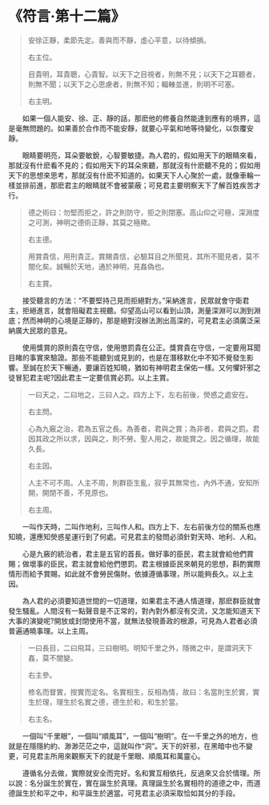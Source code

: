 # 《符言·第十二篇》

> 安徐正靜，柔節先定。善與而不靜，虛心平意，以待傾損。
>
> 右主位。
>
> 目貴明，耳貴聰，心貴智。以天下之目視者，則無不見；以天下之耳聽者，則無不聞；以天下之心思慮者，則無不知；輻輳並進，則明不可塞。
>
> 右主明。

&emsp;&emsp;如果一個人能安、徐、正、靜的話，那麽他的修養自然能達到應有的境界，這是毫無問題的。如果善於合作而不能安靜，就要心平氣和地等待變化，以恢覆安靜。

&emsp;&emsp;眼睛要明亮，耳朵要敏銳，心智要敏捷。為人君的，假如用天下的眼睛來看，那就沒有什麽看不見的；假如用天下的耳朵來聽，那就沒有什麽聽不見的；假如用天下的思想來思考，那就沒有什麽不知道的。如果天下人心聚於一處，就像車輪一樣並排前進，那麽君主的眼睛就不會被蒙蔽；可見君主要明察天下了解百姓疾苦才行。

> 德之術曰：勿堅而拒之，許之則防守，拒之則閉塞。高山仰之可極，深淵度之可測，神明之德術正靜，其莫之極歟。
>
> 右主德。
>
> 用賞貴信，用刑貴正。賞賜貴信，必驗耳目之所聞見，其所不聞見者，莫不闇化矣。誠暢於天地，通於神明，見姦偽也。
>
> 右主賞。

&emsp;&emsp;接受聽言的方法：“不要堅持己見而拒絕對方。”采納進言，民眾就會守衛君主，拒絕進言，就會阻礙君主視聽。仰望高山可以看到山頂，測量深淵可以測到淵底；然而神明的心境是正靜的，那是絕對沒辦法測出高深的，可見君主必須廣泛采納廣大民眾的意見。

&emsp;&emsp;使用獎賞的原則貴在守信，使用懲罰貴在公正。獎賞貴在守信，一定要用耳聞目睹的事實來驗證。那些不能聽到或見到的，也是在潛移默化中不知不覺發生影響。至誠在於天下暢通，要讓百姓知曉，猶如有神明君主保佑一樣。又何懼奸邪之徒冒犯君主呢?因此君主一定要信賞必罰。以上主賞。

> 一曰天之，二曰地之，三曰人之。四方上下，左右前後，熒惑之處安在。
>
> 右主問。
>
> 心為九竅之治，君為五官之長。為善者，君與之賞；為非者，君與之罰。君因其政之所以求，因與之，則不勞。聖人用之，故能賞之。因之循理，故能久長。
>
> 右主因。
>
> 人主不可不周。人主不周，則群臣生亂，寂乎其無常也，內外不通，安知所開，開閉不善，不見原也。
>
> 右主周。

&emsp;&emsp;一叫作天時，二叫作地利，三叫作人和。四方上下、左右前後方位的關系也應知曉，還應知熒惑星運行到了何處。可見君主的發問必須針對天時、地利、人和。

&emsp;&emsp;心是九竅的統治者，君主是五官的首長。做好事的臣民，君主就會給他們賞賜；做壞事的臣民，君主就會給他們懲罰。君主根據臣民來朝見的思想，斟酌實際情形而給予賞賜，如此就不會勞民傷財。依據遵循事理，所以能夠長久。以上主因。

&emsp;&emsp;為人君的必須要知道世間的一切道理，如果君主不通人情道理，那麽群臣就會發生騷亂。人間沒有一點聲音是不正常的，對內對外都沒有交流，又怎能知道天下大事的演變呢?開放或封閉使用不當，就無法發現善政的根源，可見為人君者必須普遍通曉事理。以上主周。

> 一曰長目，二曰飛耳，三曰樹明。明知千里之外，隱微之中，是謂洞天下姦，莫不闇變。
>
> 右主參。
>
> 修名而督實，按實而定名。名實相生，反相為情，故曰：名當則生於實，實生於理，理生於名實之德，德生於和，和生於當。
>
> 右主名。

&emsp;&emsp;一個叫“千里眼”，一個叫“順風耳”，一個叫“樹明”。在一千里之外的地方，也就是在隱隱約約、渺渺茫茫之中，這就叫作“洞”。天下的奸邪，在黑暗中也不變更，可見君主所用來觀察天下的就是千里眼、順風耳和萬靈心。

&emsp;&emsp;遵循名分去做，實際就安全而完好。名和實互相依托，反過來又合於情理。所以說：名分誕生於實在，實在誕生於真理。真理誕生於名實相符的道德之中，而道德誕生於和平之中，和平誕生於適當。可見君主必須采取恰如其分的手段。
